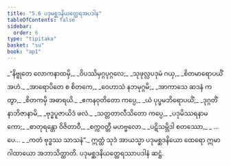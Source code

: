 ```yaml
---
title: "5.6 ပဒုမစ္ဆဒနိယတ္ထေရအပဒါန"
tableOfContents: false
sidebar:
  order: 6
type: "tipitaka"
basket: "su"
book: "ap1"
---
```



<DynamicBreadcrumb />

<Division number="83" book="ap1" e="ch" v="20" p="109">

<Paragraph number="1301" type="verses" book="ap1">
_“နိဗ္ဗုတေ လောကနာထမှိ,_  
_ဝိပဿိမှဂ္ဂပုဂ္ဂလေ;_  
_သုဖုလ္လပဒုမံ ဂယှ,_  
_စိတမာရောပယိံ အဟံ._  

</Paragraph>

</Division>
<Division number="84" book="ap1" e="ch" v="20" p="109">

<Paragraph number="1302" type="verses" book="ap1">
_အာရောပိတေ စ စိတကေ,_  
_ဝေဟာသံ နဘမုဂ္ဂမိ;_  
_အာကာသေ ဆဒနံ ကတွာ,_  
_စိတကမှိ အဓာရယိ._  

</Paragraph>

</Division>
<Division number="85" book="ap1" e="ch" v="20" p="109">

<Paragraph number="1303" type="verses" book="ap1">
_ဧကနဝုတိတော ကပ္ပေ,_  
_ယံ ပုပ္ဖမဘိရောပယိံ;_  
_ဒုဂ္ဂတိံ နာဘိဇာနာမိ,_  
_ဗုဒ္ဓပူဇာယိဒံ ဖလံ._  

</Paragraph>

</Division>
<Division number="86" book="ap1" e="ch" v="20" p="109">

<Paragraph number="1304" type="verses" book="ap1">
_သတ္တတာလီသိတော ကပ္ပေ,_  
_ပဒုမိဿရနာမကော;_  
_စာတုရန္တော ဝိဇိတာဝီ,_  
_စက္ကဝတ္တီ မဟဗ္ဗလော._  

</Paragraph>

</Division>
<Division number="87" book="ap1" e="ch" v="20" p="109">

<Paragraph number="1305" type="verses" book="ap1">
_ပဋိသမ္ဘိဒါ စတဿော,_  
_ …ပေ… _  
_ကတံ ဗုဒ္ဓဿ သာသနံ”._  

</Paragraph>

<Paragraph number="1306" book="ap1">
ဣတ္ထံ သုဒံ အာယသ္မာ ပဒုမစ္ဆဒနိယော ထေရော ဣမာ ဂါထာယော အဘာသိတ္ထာတိ.

</Paragraph>
</Division>

<Paragraph number="1307" type="center" book="ap1">
ပဒုမစ္ဆဒနိယတ္ထေရဿာပဒါနံ ဆဋ္ဌံ.
</Paragraph>